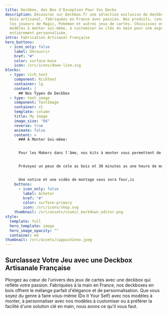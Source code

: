 ```yaml
---
title: Deckbox, des Box d'Exception Pour Vos Decks
description: Découvrez sur Deckbox.fr une sélection exclusive de deckboxes en
  bois artisanal, fabriquées en France avec passion. Nos produits, conçus pour
  les joueurs de Magic, Pokémon et autres jeux de cartes. Choisissez entre nos
  modèles à monter soi-même, à customiser ou clés en main pour une expérience
  entièrement personnalisée.
intro: Fabrication Artisanal Française
hero_buttons:
  - icon_only: false
    label: Découvrir
    href: "#"
    color: surface-base
    icon: /src/icons/down-line.svg
blocks:
  - type: rich_text
    component: RichText
    container: lg
    content: |
      ## Nos Types de Deckbox
  - type: text_image
    component: TextImage
    container: xl
    template: column
    title: My Image
    image_size: "66"
    reverse: true
    animate: false
    content: >
      ### À Monter Soi-même:


      Pour les Makers dans l'âme, nos kits à monter vous permettent de monter votre deckbox vous même et surtout de faire de grosse économies.


      Prévoyez un peux de cole as bois et 30 minutes as une heure de montage.


      Une notice et une vidéo de montage vous sera four,is
    buttons:
      - icon_only: false
        label: Acheter
        href: "#"
        color: surface-primary
        icon: /src/icons/shop.svg
    thumbnail: /src/assets/cosmic_markdown_editor.png
style:
  template: full
  hero_template: image
  hero_image_opacity: ""
  container: md
thumbnail: /src/assets/cappuchinno.jpeg
---
```

## Surclassez Votre Jeu avec une Deckbox Artisanale Française

Plongez au cœur de l'univers des jeux de cartes avec une deckbox qui reflète votre passion. Fabriquées à la main en France, nos deckboxes en bois offrent le mélange parfait d'élégance et de personnalisation. Que vous soyez du genre à faire vous-même (Do it Your Self) avec nos modèles à monter, à personnaliser avec nos modèles à customiser ou à préférer la facilité d'une solution clé en main, nous avons ce qu'il vous faut.
